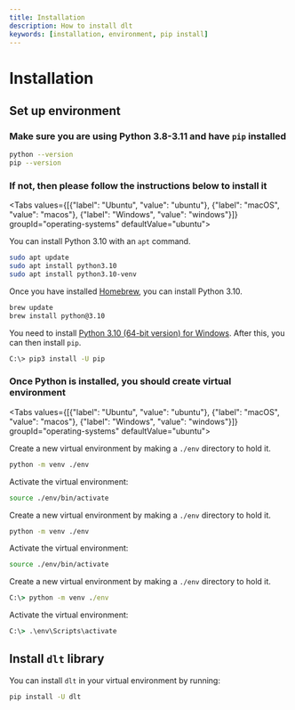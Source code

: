 ```yaml
---
title: Installation
description: How to install dlt
keywords: [installation, environment, pip install]
---
```



# Installation

## Set up environment

### Make sure you are using **Python 3.8-3.11** and have `pip` installed

```bash
python --version
pip --version
```

### If not, then please follow the instructions below to install it

<Tabs values={[{"label": "Ubuntu", "value": "ubuntu"}, {"label": "macOS", "value": "macos"}, {"label": "Windows", "value": "windows"}]}  groupId="operating-systems" defaultValue="ubuntu">
  <TabItem value="ubuntu">

You can install Python 3.10 with an `apt` command.

```bash
sudo apt update
sudo apt install python3.10
sudo apt install python3.10-venv
```

  </TabItem>
  <TabItem value="macos">

Once you have installed [Homebrew](https://brew.sh), you can install Python 3.10.

```bash
brew update
brew install python@3.10
```

  </TabItem>
  <TabItem value="windows">

You need to install [Python 3.10 (64-bit version) for Windows](https://www.python.org/downloads/windows/).
After this, you can then install `pip`.

```bash
C:\> pip3 install -U pip
```

  </TabItem>
</Tabs>

### Once Python is installed, you should create virtual environment

<Tabs values={[{"label": "Ubuntu", "value": "ubuntu"}, {"label": "macOS", "value": "macos"}, {"label": "Windows", "value": "windows"}]}  groupId="operating-systems" defaultValue="ubuntu">

  <TabItem value="ubuntu">

Create a new virtual environment by making a `./env` directory to hold it.

```bash
python -m venv ./env
```

Activate the virtual environment:

```bash
source ./env/bin/activate
```

  </TabItem>
  <TabItem value="macos">

Create a new virtual environment by making a `./env` directory to hold it.

```bash
python -m venv ./env
```

Activate the virtual environment:

```bash
source ./env/bin/activate
```

  </TabItem>
  <TabItem value="windows">

Create a new virtual environment by making a `./env` directory to hold it.

```bat
C:\> python -m venv ./env
```

Activate the virtual environment:

```bat
C:\> .\env\Scripts\activate
```

  </TabItem>
</Tabs>

## Install `dlt` library

You can install `dlt` in your virtual environment by running:

```bash
pip install -U dlt
```
